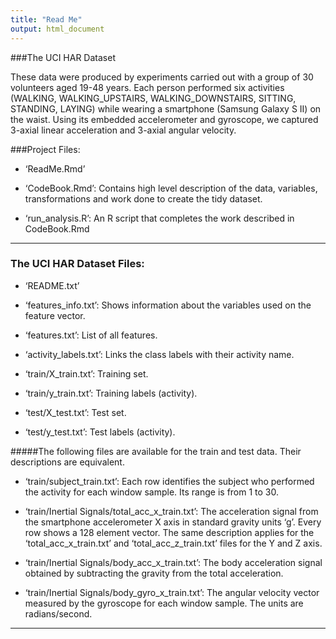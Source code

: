 ```yaml
---
title: "Read Me"
output: html_document
---
```


###The UCI HAR Dataset

These data were produced by experiments carried out with a group of 30 
volunteers aged 19-48 years. Each person performed six activities (WALKING, WALKING_UPSTAIRS, WALKING_DOWNSTAIRS, SITTING, STANDING, LAYING) while 
wearing a smartphone (Samsung Galaxy S II) on the waist. Using its embedded accelerometer and gyroscope, we captured 3-axial linear acceleration and 3-axial angular velocity. 

###Project Files:

- 'ReadMe.Rmd'

- 'CodeBook.Rmd': Contains high level description of the data, variables, 
transformations and work done to create the tidy dataset.

- 'run_analysis.R': An R script that completes the work described in 
CodeBook.Rmd

***

### The UCI HAR Dataset Files:

- 'README.txt'

- 'features_info.txt': Shows information about the variables used on the feature vector.

- 'features.txt': List of all features.

- 'activity_labels.txt': Links the class labels with their activity name.

- 'train/X_train.txt': Training set.

- 'train/y_train.txt': Training labels (activity).

- 'test/X_test.txt': Test set.

- 'test/y_test.txt': Test labels (activity).


#####The following files are available for the train and test data. Their descriptions are equivalent. 

- 'train/subject_train.txt': Each row identifies the subject who performed the activity for each window sample. Its range is from 1 to 30. 

- 'train/Inertial Signals/total_acc_x_train.txt': The acceleration signal from the smartphone accelerometer X axis in standard gravity units 'g'. Every row shows a 128 element vector. The same description applies for the 'total_acc_x_train.txt' and 'total_acc_z_train.txt' files for the Y and Z axis. 

- 'train/Inertial Signals/body_acc_x_train.txt': The body acceleration signal obtained by subtracting the gravity from the total acceleration. 

- 'train/Inertial Signals/body_gyro_x_train.txt': The angular velocity vector measured by the gyroscope for each window sample. The units are radians/second. 

***
